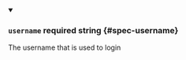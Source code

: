 
<details className="config-field" data-expandable="false" open>
<summary>

### `username` <span className="config-field-required" data-required="false">required</span> <span className="config-field-type">string</span> <span className="config-field-default"></span> <span className="config-field-enum"></span> {#spec-username}

The username that is used to login

</summary>



</details>
